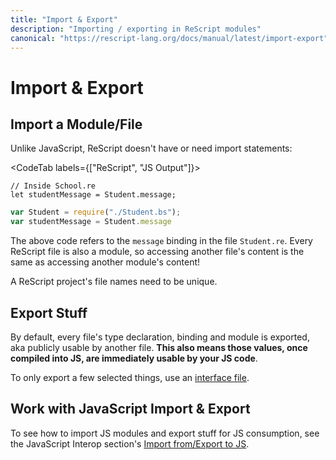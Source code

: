 ```yaml
---
title: "Import & Export"
description: "Importing / exporting in ReScript modules"
canonical: "https://rescript-lang.org/docs/manual/latest/import-export"
---
```


# Import & Export

## Import a Module/File

Unlike JavaScript, ReScript doesn't have or need import statements:

<CodeTab labels={["ReScript", "JS Output"]}>

```re
// Inside School.re
let studentMessage = Student.message;
```
```js
var Student = require("./Student.bs");
var studentMessage = Student.message
```

</CodeTab>

The above code refers to the `message` binding in the file `Student.re`. Every ReScript file is also a module, so accessing another file's content is the same as accessing another module's content!

A ReScript project's file names need to be unique.

## Export Stuff

By default, every file's type declaration, binding and module is exported, aka publicly usable by another file. **This also means those values, once compiled into JS, are immediately usable by your JS code**.

To only export a few selected things, use an [interface file](module.md#signatures).

## Work with JavaScript Import & Export

To see how to import JS modules and export stuff for JS consumption, see the JavaScript Interop section's [Import from/Export to JS](import-from-export-to-js.md).

